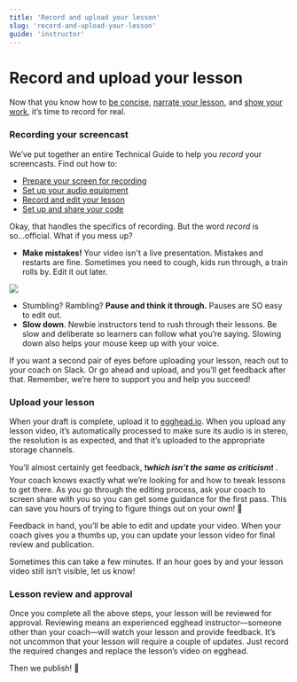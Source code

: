 ```yaml
---
title: 'Record and upload your lesson'
slug: 'record-and-upload-your-lesson'
guide: 'instructor'
---
```


# Record and upload your lesson

Now that you know how to [be concise](/speak-concisely), [narrate your lesson](/how-to-instruct), and [show your work](/the-show-your-work-trick), it’s time to record for real.

### Recording your screencast

We’ve put together an entire Technical Guide to help you _record_ your screencasts. Find out how to:

- [Prepare your screen for recording](/prepare-your-screen-for-recording)
- [Set up your audio equipment](/set-up-your-audio)
- [Record and edit your lesson](/record-your-lesson)
- [Set up and share your code](/sharing-your-code)

Okay, that handles the specifics of recording. But the word _record_ is so...official. What if you mess up?

- **Make mistakes!** Your video isn't a live presentation. Mistakes and restarts are fine. Sometimes you need to cough, kids run through, a train rolls by. Edit it out later.

![](https://media1.giphy.com/media/3oKIPoAP1wLvewc7QI/giphy.gif)

- Stumbling? Rambling? **Pause and think it through.** Pauses are SO easy to edit out.
- **Slow down**. Newbie instructors tend to rush through their lessons. Be slow and deliberate so learners can follow what you’re saying. Slowing down also helps your mouse keep up with your voice.

If you want a second pair of eyes before uploading your lesson, reach out to your coach on Slack. Or go ahead and upload, and you’ll get feedback after that. Remember, we’re here to support you and help you succeed!

### Upload your lesson

When your draft is complete, upload it to [egghead.io](https://egghead.io/). When you upload any lesson video, it’s automatically processed to make sure its audio is in stereo, the resolution is as expected, and that it’s uploaded to the appropriate storage channels.

You’ll almost certainly get feedback, ❗**_which isn’t the same as criticism_**❗ . Your coach knows exactly what we’re looking for and how to tweak lessons to get there. As you go through the editing process, ask your coach to screen share with you so you can get some guidance for the first pass. This can save you hours of trying to figure things out on your own! 🙂

Feedback in hand, you’ll be able to edit and update your video. When your coach gives you a thumbs up, you can update your lesson video for final review and publication.

Sometimes this can take a few minutes. If an hour goes by and your lesson video still isn’t visible, let us know!

### Lesson review and approval

Once you complete all the above steps, your lesson will be reviewed for approval. Reviewing means an experienced egghead instructor—someone other than your coach—will watch your lesson and provide feedback. It’s not uncommon that your lesson will require a couple of updates. Just record the required changes and replace the lesson’s video on egghead.

Then we publish! 🍾
